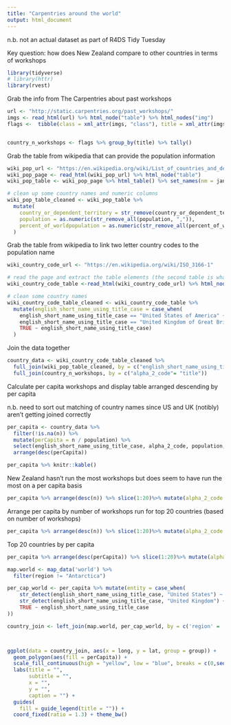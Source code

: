 ```yaml
---
title: "Carpentries around the world"
output: html_document
---
```


n.b. not an actual dataset as part of R4DS Tidy Tuesday

Key question: how does New Zealand compare to other countries in terms of workshops


```r
library(tidyverse)
# library(httr)
library(rvest)
```


Grab the info from The Carpentries about past workshops
```r
url <- "http://static.carpentries.org/past_workshops/"
imgs <- read_html(url) %>% html_node("table") %>% html_nodes("img")
flags <-  tibble(class = xml_attr(imgs, "class"), title = xml_attr(imgs, "title"), alt = xml_attr(imgs, "alt")) %>% filter(str_detect(alt, "logo", negate = TRUE))


country_n_workshops <- flags %>% group_by(title) %>% tally()
```



Grab the table from wikipedia that can provide the population information
```r
wiki_pop_url <- "https://en.wikipedia.org/wiki/List_of_countries_and_dependencies_by_population"
wiki_pop_page <- read_html(wiki_pop_url) %>% html_node("table")
wiki_pop_table <- wiki_pop_page %>% html_table() %>% set_names(nm = janitor::make_clean_names(names(.)))

# clean up some country names and numeric columns
wiki_pop_table_cleaned <- wiki_pop_table %>% 
  mutate(
    country_or_dependent_territory = str_remove(country_or_dependent_territory, "\\[Note [0-9]+\\]"),
    population = as.numeric(str_remove_all(population, ",")),
    percent_of_worldpopulation = as.numeric(str_remove_all(percent_of_worldpopulation, "%"))
  )
```

Grab the table from wikipedia to link two letter country codes to the population name
```r
wiki_country_code_url <- "https://en.wikipedia.org/wiki/ISO_3166-1"

# read the page and extract the table elements (the second table is what we want)
wiki_country_code_table <-read_html(wiki_country_code_url) %>% html_nodes("table") %>% magrittr::extract2(2) %>% html_table(fill = TRUE) %>% set_names(nm = janitor::make_clean_names(names(.)))

# clean some country names
wiki_country_code_table_cleaned <- wiki_country_code_table %>%
  mutate(english_short_name_using_title_case = case_when(
    english_short_name_using_title_case == "United States of America" ~ "United States" , 
    english_short_name_using_title_case == "United Kingdom of Great Britain and Northern Ireland" ~ "United Kingdom",
    TRUE ~ english_short_name_using_title_case)
  )
```


Join the data together
```r
country_data <- wiki_country_code_table_cleaned %>% 
  full_join(wiki_pop_table_cleaned, by = c("english_short_name_using_title_case"= "country_or_dependent_territory")) %>% 
  full_join(country_n_workshops, by = c("alpha_2_code"= "title"))
```

Calculate per capita workshops and display table arranged descending by per capita

n.b. need to sort out matching of country names since US and UK (notibly) aren't getting joined correctly
```r
per_capita <- country_data %>% 
  filter(!is.na(n)) %>% 
  mutate(perCapita = n / population) %>% 
  select(english_short_name_using_title_case, alpha_2_code, population, n, perCapita) %>% 
  arrange(desc(perCapita))

per_capita %>% knitr::kable()
```


New Zealand hasn't run the most workshops but does seem to have run the most on a per capita basis

```r
per_capita %>% arrange(desc(n)) %>% slice(1:20)%>% mutate(alpha_2_code = forcats::fct_reorder(alpha_2_code, .x = n, mean), highlight = ifelse(alpha_2_code  == "NZ", TRUE, FALSE)) %>% ggplot(., aes(x = alpha_2_code, y = n, fill = highlight)) + geom_col() + theme_bw()
```

Arrange per capita by number of workshops run for top 20 countries (based on number of workshops)
```r
per_capita %>% arrange(desc(n)) %>% slice(1:20)%>% mutate(alpha_2_code = forcats::fct_reorder(alpha_2_code, .x = n, mean), highlight = ifelse(alpha_2_code  == "NZ", TRUE, FALSE)) %>% ggplot(., aes(x = alpha_2_code, y = perCapita, fill = highlight)) + geom_col() + theme_bw()
```


Top 20 countries by per capita
```r
per_capita %>% arrange(desc(perCapita)) %>% slice(1:20)%>% mutate(alpha_2_code = forcats::fct_reorder(alpha_2_code, .x = perCapita, mean), nz_best = ifelse(alpha_2_code  == "NZ", TRUE, FALSE)) %>% ggplot(., aes(x = alpha_2_code, y = perCapita, fill = nz_best)) + geom_col() + theme_bw() + labs(title = "NZ has best per capitia rate of workshops")
```




```r
map.world <- map_data('world') %>%
  filter(region != "Antarctica")

per_cap_world <- per_capita %>% mutate(entity = case_when(
    str_detect(english_short_name_using_title_case, "United States") ~ "USA",
    str_detect(english_short_name_using_title_case, "United Kingdom") ~ "UK",
    TRUE ~ english_short_name_using_title_case
))

country_join <- left_join(map.world, per_cap_world, by = c('region' = 'entity')) %>% mutate(perCapita = ifelse(is.na(perCapita), 0, perCapita))



ggplot(data = country_join, aes(x = long, y = lat, group = group)) +
  geom_polygon(aes(fill = perCapita)) +
  scale_fill_continuous(high = "yellow", low = "blue", breaks = c(0,seq( 1e-7, 1e-5, length.out = 7  ))) +
  labs(title = "",
       subtitle = "",
       x = "",
       y = "",
       caption = "") +
  guides(
    fill = guide_legend(title = "")) + 
  coord_fixed(ratio = 1.3) + theme_bw()


```

